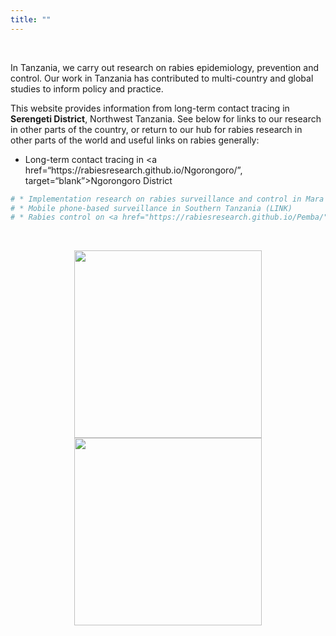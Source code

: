 ```yaml
---
title: ""
---
```

<head>
<link rel="icon" href="img/tab_logo.png" type="image/png" />
</head>

<br>

In Tanzania, we carry out research on rabies epidemiology, prevention and control. Our work in Tanzania has contributed to multi-country and global studies to inform policy and practice.

This website provides information from long-term contact tracing in <b>Serengeti District</b>, Northwest Tanzania. See below for links to our research in other parts of the country, or return to our hub for rabies research in other parts of the world and useful links on rabies generally:    
  
* Long-term contact tracing in <a href="https://rabiesresearch.github.io/Ngorongoro/", target="blank">Ngorongoro District</a> 
``` r
# * Implementation research on rabies surveillance and control in Mara Region (LINK)  
# * Mobile phone-based surveillance in Southern Tanzania (LINK)  
# * Rabies control on <a href="https://rabiesresearch.github.io/Pemba/", target="blank">Pemba Island</a> 
```

<br>

<center>

<img src="img/index_1.jpg" style="display: inline-block; margin-left: auto; margin-right: auto; height:300px;"/>
<img src="img/index_2.jpg" style="display: inline-block; margin-left: auto; margin-right: auto; height:300px;"/>

</center>
